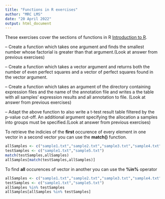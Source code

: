 ```yaml
---
title: "Functions in R exercises"
author: "MRC LMS"
date: "20 April 2022"
output: html_document
---
```


These exercises cover the sections of functions in R [Introduction to R]("introToR_Day1.html").

-- Create a function which takes one argument and finds the smallest number whose factorial is greater than that argument.(Look at answer from previous exercises)


-- Create a function which takes a vector argument and returns both the number of even perfect squares and a vector of  perfect squares found in the vector argument. 

-- Create a function which takes an argument of the directory containing expression files and the name of the annotation file and writes a the table with all samples' expression results and all annotation to file.  (Look at answer from previous exercises)


-- Adapt the above function to also write a  t-test result table filtered by the p-value cut-off. An additional argument specifying the allocation a samples into groups must be specified.(Look at answer from previous exercises)


To retrieve the indicies of the **first** occurence of every element in one vector in a second vector you can use the **match()** function.

```r
allSamples <- c("sample1.txt","sample2.txt","sample3.txt","sample4.txt","sample5.txt","sample5.txt")
testSamples <- c("sample1.txt","sample5.txt")
match(testSamples,allSamples)
allSamples[match(testSamples,allSamples)]
```

To find **all** occurences of vector in another you can use the **%in%** operator

```r

allSamples <- c("sample1.txt","sample2.txt","sample3.txt","sample4.txt","sample5.txt")
testSamples <- c("sample1.txt","sample5.txt")
allSamples %in% testSamples
allSamples[allSamples %in% testSamples]
```




